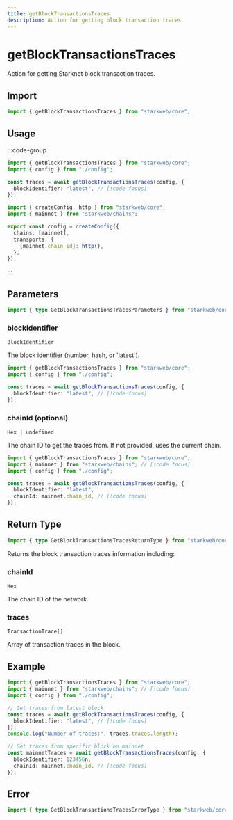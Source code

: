 ```yaml
---
title: getBlockTransactionsTraces
description: Action for getting block transaction traces
---
```


# getBlockTransactionsTraces

Action for getting Starknet block transaction traces.

## Import

```ts
import { getBlockTransactionsTraces } from "starkweb/core";
```

## Usage

:::code-group

```ts [index.ts]
import { getBlockTransactionsTraces } from "starkweb/core";
import { config } from "./config";

const traces = await getBlockTransactionsTraces(config, {
  blockIdentifier: "latest", // [!code focus]
});
```

```ts [config.ts]
import { createConfig, http } from "starkweb/core";
import { mainnet } from "starkweb/chains";

export const config = createConfig({
  chains: [mainnet],
  transports: {
    [mainnet.chain_id]: http(),
  },
});
```

:::

## Parameters

```ts
import { type GetBlockTransactionsTracesParameters } from "starkweb/core";
```

### blockIdentifier

`BlockIdentifier`

The block identifier (number, hash, or 'latest').

```ts [index.ts]
import { getBlockTransactionsTraces } from "starkweb/core";
import { config } from "./config";

const traces = await getBlockTransactionsTraces(config, {
  blockIdentifier: "latest", // [!code focus]
});
```

### chainId (optional)

`Hex | undefined`

The chain ID to get the traces from. If not provided, uses the current chain.

```ts [index.ts]
import { getBlockTransactionsTraces } from "starkweb/core";
import { mainnet } from "starkweb/chains"; // [!code focus]
import { config } from "./config";

const traces = await getBlockTransactionsTraces(config, {
  blockIdentifier: "latest",
  chainId: mainnet.chain_id, // [!code focus]
});
```

## Return Type

```ts
import { type GetBlockTransactionsTracesReturnType } from "starkweb/core";
```

Returns the block transaction traces information including:

### chainId

`Hex`

The chain ID of the network.

### traces

`TransactionTrace[]`

Array of transaction traces in the block.

## Example

```ts [example.ts]
import { getBlockTransactionsTraces } from "starkweb/core";
import { mainnet } from "starkweb/chains"; // [!code focus]
import { config } from "./config";

// Get traces from latest block
const traces = await getBlockTransactionsTraces(config, {
  blockIdentifier: "latest", // [!code focus]
});
console.log("Number of traces:", traces.traces.length);

// Get traces from specific block on mainnet
const mainnetTraces = await getBlockTransactionsTraces(config, {
  blockIdentifier: 123456n,
  chainId: mainnet.chain_id, // [!code focus]
});
```

## Error

```ts
import { type GetBlockTransactionsTracesErrorType } from "starkweb/core";
``` 